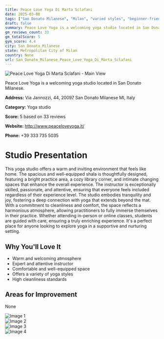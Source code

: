 ```yaml
---
title: Peace Love Yoga Di Marta Sclafani
date: 2025-03-08
tags: ["San Donato Milanese", "Milan", "varied styles", "beginner-friendly", "welcoming", "clean", "San Donato Milanese"]  
draft: false
summary: Peace Love Yoga is a welcoming yoga studio located in San Donato Milanese.
gm_reviews_count: 33
gm_totalScore: 5
gym_score: 4.4
city: San_Donato_Milanese
state: Metropolitan City of Milan
country: None
url: San_Donato_Milanese_Peace_Love_Yoga_Di_Marta_Sclafani
---
```


<div className="aspect-[16/9] relative my-8">
  <img 
    src="https://lh5.googleusercontent.com/p/AF1QipOrPh-FhTo7ppuTLnIwQ-MSkedWYHOqOS9SXCwk=w1920-h1080-k-no"
    alt="Peace Love Yoga Di Marta Sclafani - Main View"
    className="object-cover absolute inset-0 w-full h-full rounded-lg"
  />
</div>

Peace Love Yoga is a welcoming yoga studio located in San Donato Milanese.

**Address:** Via Jannozzi, 44, 20097 San Donato Milanese MI, Italy

**Category:** Yoga studio

**Score:** 5 based on 33 reviews

**Website:** http://www.peaceloveyoga.it/

**Phone:** +39 333 735 5035

# Studio Presentation

This yoga studio offers a warm and inviting environment that feels like home. The spacious and well-equipped shala is thoughtfully designed, featuring a bright practice area, a cozy library corner, and intimate changing spaces that enhance the overall experience. The instructor is exceptionally skilled, passionate, and attentive, ensuring that everyone feels included regardless of their experience level. The studio embodies tranquility and joy, fostering a deep connection with yoga that extends beyond the mat. With a commitment to cleanliness and comfort, the space reflects a harmonious atmosphere, allowing practitioners to fully immerse themselves in their practice. Whether attending in-person or online classes, students are guided with care, ensuring a truly enriching experience. It's a perfect place for anyone looking to explore yoga in a supportive and nurturing setting.

## Why You'll Love It

- Warm and welcoming atmosphere
- Expert and attentive instructor
- Comfortable and well-equipped space
- Offers a variety of yoga styles
- High cleanliness standards

## Areas for Improvement

None

<div className="grid grid-cols-1 xl:grid-cols-2 gap-4 my-8">
<div className="aspect-[4/3] relative"><img src="https://lh5.googleusercontent.com/p/AF1QipORK9Sex3_U2GdUC7Pf1ixNnhdf3bqwHIXkkE6j=w1920-h1080-k-no" alt="Image 1" className="object-cover absolute inset-0 w-full h-full rounded-lg" /></div>
<div className="aspect-[4/3] relative"><img src="https://lh5.googleusercontent.com/p/AF1QipMxiVO1hzb6PeFC1ld0WwCP07TgA1H9MFQetF1K=w1920-h1080-k-no" alt="Image 2" className="object-cover absolute inset-0 w-full h-full rounded-lg" /></div>
<div className="aspect-[4/3] relative"><img src="https://lh3.googleusercontent.com/gps-cs-s/AB5caB9adNCX-WjihEh4I_ruaHw4gYMmO2eZgHn0WVJKXlffuSOkSNCuc5tgZDJE0axGK7LaQ5MX0u8w8Jc1XudQMnPF4bYDjPyv4ca4-EkpPznxJqzgbmoFwM2Wrgn2W-KSDwdVRdA=w1920-h1080-k-no" alt="Image 3" className="object-cover absolute inset-0 w-full h-full rounded-lg" /></div>
<div className="aspect-[4/3] relative"><img src="https://streetviewpixels-pa.googleapis.com/v1/thumbnail?panoid=DRT1fR4sAKMwY2mRtqL8gA&cb_client=maps_sv.tactile.gps&w=203&h=100&yaw=66.35927&pitch=0&thumbfov=100" alt="Image 4" className="object-cover absolute inset-0 w-full h-full rounded-lg" /></div>
</div>